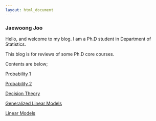```yaml
---
layout: html_document
---
```



### Jaewoong Joo

Hello, and welcome to my blog. I am a Ph.D student in Department of Statistics.

This blog is for reviews of some Ph.D core courses.

Contents are below;

[Probability 1](./probability1.html)

[Probability 2](./probability2.html)

[Decision Theory](./dec.html)

[Generalized Linear Models](./glm.html)

[Linear Models](./lm.html)


